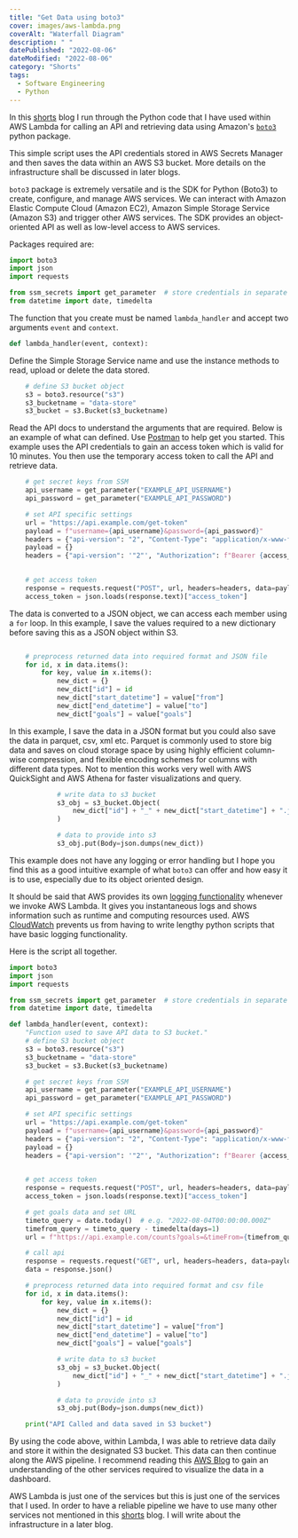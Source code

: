 ```yaml
---
title: "Get Data using boto3"
cover: images/aws-lambda.png
coverAlt: "Waterfall Diagram"
description: " "
datePublished: "2022-08-06"
dateModified: "2022-08-06"
category: "Shorts"
tags:
  - Software Engineering
  - Python
---
```


In this [shorts](./category/Shorts) blog I run through the Python code that I have used within AWS Lambda for calling an API and retrieving data using Amazon's [`boto3`](https://boto3.amazonaws.com/v1/documentation/api/latest/index.html) python package.

This simple script uses the API credentials stored in AWS Secrets Manager and then saves the data within an AWS S3 bucket. More details on the infrastructure shall be discussed in later blogs.

`boto3` package is extremely versatile and is the SDK for Python (Boto3) to create, configure, and manage AWS services. We can interact with Amazon Elastic Compute Cloud (Amazon EC2), Amazon Simple Storage Service (Amazon S3) and trigger other AWS services. The SDK provides an object-oriented API as well as low-level access to AWS services.


Packages required are: 

```py
import boto3
import json
import requests

from ssm_secrets import get_parameter  # store credentials in separate py file
from datetime import date, timedelta
```


The function that you create must be named `lambda_handler` and accept two arguments `event` and `context`.

```py
def lambda_handler(event, context):
```

Define the Simple Storage Service name and use the instance methods to read, upload or delete the data stored.

```py
    # define S3 bucket object 
    s3 = boto3.resource("s3")
    s3_bucketname = "data-store"
    s3_bucket = s3.Bucket(s3_bucketname)
```

Read the API docs to understand the arguments that are required. Below is an example of what can defined. Use [Postman](https://www.postman.com/) to help get you started. This example uses the API credentials to gain an access token which is valid for 10 minutes. You then use the temporary access token to call the API and retrieve data. 

```py
    # get secret keys from SSM
    api_username = get_parameter("EXAMPLE_API_USERNAME")
    api_password = get_parameter("EXAMPLE_API_PASSWORD")

    # set API specific settings
    url = "https://api.example.com/get-token"
    payload = f"username={api_username}&password={api_password}"
    headers = {"api-version": "2", "Content-Type": "application/x-www-form-urlencoded"}
    payload = {}
    headers = {"api-version": '"2"', "Authorization": f"Bearer {access_token}"}
    

    # get access token
    response = requests.request("POST", url, headers=headers, data=payload)
    access_token = json.loads(response.text)["access_token"]
```

The data is converted to a JSON object, we can access each member using a `for` loop. In this example, I save the values required to a new dictionary before saving this as a JSON object within S3.


```py

    # preprocess returned data into required format and JSON file
    for id, x in data.items():
        for key, value in x.items():
            new_dict = {}
            new_dict["id"] = id
            new_dict["start_datetime"] = value["from"]
            new_dict["end_datetime"] = value["to"]
            new_dict["goals"] = value["goals"]
```

In this example, I save the data in a JSON format but you could also save the data in parquet, csv, xml etc. Parquet is commonly used to store big data and saves on cloud storage space by using highly efficient column-wise compression, and flexible encoding schemes for columns with different data types. Not to mention this works very well with AWS QuickSight and AWS Athena for faster visualizations and query.

```py
            # write data to s3 bucket
            s3_obj = s3_bucket.Object(
                new_dict["id"] + "_" + new_dict["start_datetime"] + ".json"
            )

            # data to provide into s3
            s3_obj.put(Body=json.dumps(new_dict))
```

This example does not have any logging or error handling but I hope you find this as a good intuitive example of what `boto3` can offer and how easy it is to use, especially due to its object oriented design. 

It should be said that AWS provides its own [logging functionality](https://docs.aws.amazon.com/lambda/latest/dg/python-logging.html) whenever we invoke AWS Lambda. It gives you instantaneous logs and shows information such as runtime and computing resources used. AWS [CloudWatch](https://aws.amazon.com/cloudwatch/) prevents us from having to write lengthy python scripts that have basic logging functionality.

Here is the script all together.

```py
import boto3
import json
import requests

from ssm_secrets import get_parameter  # store credentials in separate py file
from datetime import date, timedelta

def lambda_handler(event, context):
    "Function used to save API data to S3 bucket."
    # define S3 bucket object 
    s3 = boto3.resource("s3")
    s3_bucketname = "data-store"
    s3_bucket = s3.Bucket(s3_bucketname)

    # get secret keys from SSM
    api_username = get_parameter("EXAMPLE_API_USERNAME")
    api_password = get_parameter("EXAMPLE_API_PASSWORD")

    # set API specific settings
    url = "https://api.example.com/get-token"
    payload = f"username={api_username}&password={api_password}"
    headers = {"api-version": "2", "Content-Type": "application/x-www-form-urlencoded"}
    payload = {}
    headers = {"api-version": '"2"', "Authorization": f"Bearer {access_token}"}
    

    # get access token
    response = requests.request("POST", url, headers=headers, data=payload)
    access_token = json.loads(response.text)["access_token"]

    # get goals data and set URL
    timeto_query = date.today()  # e.g. "2022-08-04T00:00:00.000Z"
    timefrom_query = timeto_query - timedelta(days=1)
    url = f"https://api.example.com/counts?goals=&timeFrom={timefrom_query}&timeTo={timeto_query}"

    # call api
    response = requests.request("GET", url, headers=headers, data=payload)
    data = response.json()

    # preprocess returned data into required format and csv file
    for id, x in data.items():
        for key, value in x.items():
            new_dict = {}
            new_dict["id"] = id
            new_dict["start_datetime"] = value["from"]
            new_dict["end_datetime"] = value["to"]
            new_dict["goals"] = value["goals"]

            # write data to s3 bucket
            s3_obj = s3_bucket.Object(
                new_dict["id"] + "_" + new_dict["start_datetime"] + ".json"
            )

            # data to provide into s3
            s3_obj.put(Body=json.dumps(new_dict))

    print("API Called and data saved in S3 bucket")
```


By using the code above, within Lambda, I was able to retrieve data daily and store it within the designated S3 bucket. This data can then continue along the AWS pipeline. I recommend reading this [AWS Blog](https://aws.amazon.com/blogs/big-data/transform-data-and-create-dashboards-simply-using-aws-glue-databrew-and-amazon-quicksight/) to gain an understanding of the other services required to visualize the data in a dashboard.

AWS Lambda is just one of the services but this is just one of the services that I used. In order to have a reliable pipeline we have to use many other services not mentioned in this [shorts](./category/Shorts) blog. I will write about the infrastructure in a later blog.
